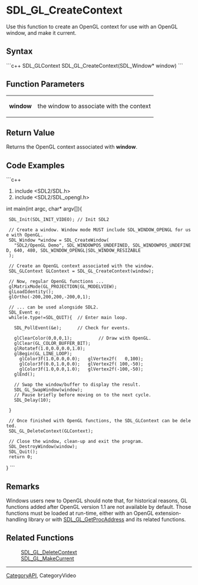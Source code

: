 <!-- pragma section-numbers off -->
<!-- pragma disable-camelcase -->
= SDL_GL_CreateContext =
Use this function to create an OpenGL context for use with an OpenGL window, and make it current.


== Syntax ==
```c++
SDL_GLContext SDL_GL_CreateContext(SDL_Window* window)
```
== Function Parameters ==
{|
|'''window''' 
|the window to associate with the context 
|}


== Return Value ==
Returns the OpenGL context associated with '''window'''.

== Code Examples ==
```c++
#include <SDL2/SDL.h>
#include <SDL2/SDL_opengl.h>
int main(int argc, char* argv[]){

  SDL_Init(SDL_INIT_VIDEO); // Init SDL2

  // Create a window. Window mode MUST include SDL_WINDOW_OPENGL for use with OpenGL.
  SDL_Window *window = SDL_CreateWindow(
    "SDL2/OpenGL Demo", SDL_WINDOWPOS_UNDEFINED, SDL_WINDOWPOS_UNDEFINED, 640, 480, SDL_WINDOW_OPENGL|SDL_WINDOW_RESIZABLE
  );

  // Create an OpenGL context associated with the window.
  SDL_GLContext GLContext = SDL_GL_CreateContext(window);

  // Now, regular OpenGL functions ...
  glMatrixMode(GL_PROJECTION|GL_MODELVIEW);
  glLoadIdentity();
  glOrtho(-200,200,200,-200,0,1);

  // ... can be used alongside SDL2.
  SDL_Event e;
  while(e.type!=SDL_QUIT){  // Enter main loop.

    SDL_PollEvent(&e);      // Check for events.

    glClearColor(0,0,0,1);          // Draw with OpenGL.
    glClear(GL_COLOR_BUFFER_BIT);
    glRotatef(1.0,0.0,0.0,1.0);
    glBegin(GL_LINE_LOOP);
      glColor3f(1.0,0.0,0.0);   glVertex2f(   0,100);
      glColor3f(0.0,1.0,0.0);   glVertex2f( 100,-50);
      glColor3f(1.0,0.0,1.0);   glVertex2f(-100,-50);
    glEnd();


    // Swap the window/buffer to display the result.
    SDL_GL_SwapWindow(window);
    // Pause briefly before moving on to the next cycle.
    SDL_Delay(10);

  }


  // Once finished with OpenGL functions, the SDL_GLContext can be deleted.
  SDL_GL_DeleteContext(GLContext);

  // Close the window, clean-up and exit the program.
  SDL_DestroyWindow(window);
  SDL_Quit();
  return 0;

}
```
== Remarks ==
Windows users new to OpenGL should note that, for historical reasons, GL functions added after OpenGL version 1.1 are not available by default. Those functions must be loaded at run-time, either with an OpenGL extension-handling library or with [[SDL_GL_GetProcAddress]] and its related functions.

== Related Functions ==
: [[SDL_GL_DeleteContext]]
: [[SDL_GL_MakeCurrent]]

----
[[CategoryAPI]], CategoryVideo
